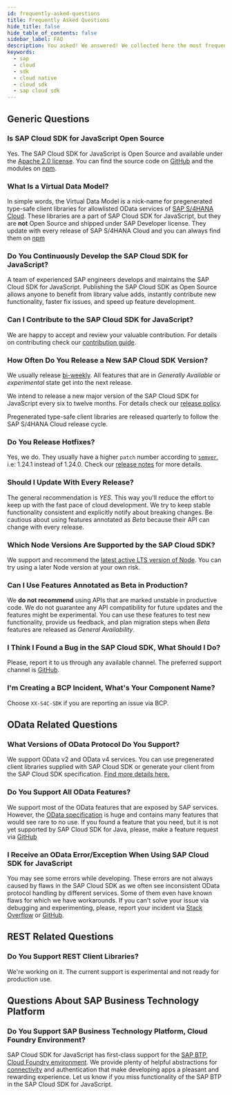 ```yaml
---
id: frequently-asked-questions
title: Frequently Asked Questions
hide_title: false
hide_table_of_contents: false
sidebar_label: FAQ
description: You asked! We answered! We collected here the most frequent question about SAP Cloud SDK for JavaScript.
keywords:
  - sap
  - cloud
  - sdk
  - cloud native
  - cloud sdk
  - sap cloud sdk
---
```



<BuildBadge /> <LicenseBadge />

## Generic Questions

### Is SAP Cloud SDK for JavaScript Open Source

Yes.
The SAP Cloud SDK for JavaScript is Open Source and available under the [Apache 2.0 license](https://www.apache.org/licenses/LICENSE-2.0).
You can find the source code on [GitHub](https://github.com/SAP/cloud-sdk-js) and the modules on [npm](https://www.npmjs.com/search?q=%40sap-cloud-sdk).

### What Is a Virtual Data Model?

In simple words, the Virtual Data Model is a nick-name for pregenerated type-safe client libraries for allowlisted OData services of [SAP S/4HANA Cloud](https://www.sap.com/germany/products/s4hana-erp.html).
These libraries are a part of SAP Cloud SDK for JavaScript, but they are **not** Open Source and shipped under SAP Developer license.
They update with every release of SAP S/4HANA Cloud and you can always find them on [npm](https://www.npmjs.com/search?q=%40sap%2Fcloud-sdk-vdm-*)

### Do You Continuously Develop the SAP Cloud SDK for JavaScript?

A team of experienced SAP engineers develops and maintains the SAP Cloud SDK for JavaScript.
Publishing the SAP Cloud SDK as Open Source allows anyone to benefit from library value adds, instantly contribute new functionality, faster fix issues, and speed up feature development.

### Can I Contribute to the SAP Cloud SDK for JavaScript?

We are happy to accept and review your valuable contribution.
For details on contributing check our [contribution guide](https://github.com/SAP/cloud-sdk/blob/main/CONTRIBUTING.md).

### How Often Do You Release a New SAP Cloud SDK Version?

We usually release [bi-weekly](https://github.com/SAP/cloud-sdk-js/releases).
All features that are in _Generally Available_ or _experimental_ state get into the next release.

We intend to release a new major version of the SAP Cloud SDK for JavaScript every six to twelve months.
For details check our [release policy](release-policy.mdx).

Pregenerated type-safe client libraries are released quarterly to follow the SAP S/4HANA Cloud release cycle.

### Do You Release Hotfixes?

Yes, we do.
They usually have a higher `patch` number according to [`semver`](https://semver.org/), i.e: 1.24.1 instead of 1.24.0.
Check our [release notes](https://github.com/SAP/cloud-sdk-js/releases) for more details.

### Should I Update With Every Release?

The general recommendation is _YES_.
This way you'll reduce the effort to keep up with the fast pace of cloud development.
We try to keep stable functionality consistent and explicitly notify about breaking changes.
Be cautious about using features annotated as _Beta_ because their API can change with every release.

### Which Node Versions Are Supported by the SAP Cloud SDK?

We support and recommend the [latest active LTS version of Node](https://nodejs.org/en/about/releases/).
You can try using a later Node version at your own risk.

### Can I Use Features Annotated as Beta in Production?

We **do not recommend** using APIs that are marked unstable in productive code.
We do not guarantee any API compatibility for future updates and the features might be experimental.
You can use these features to test new functionality, provide us feedback, and plan migration steps when _Beta_ features are released as _General Availability_.

### I Think I Found a Bug in the SAP Cloud SDK, What Should I Do?

Please, report it to us through any available channel.
The preferred support channel is [GitHub](https://github.com/SAP/cloud-sdk-js/issues/new/choose).

### I'm Creating a BCP Incident, What's Your Component Name?

Choose `XX-S4C-SDK` if you are reporting an issue via BCP.

## OData Related Questions

### What Versions of OData Protocol Do You Support?

We support OData v2 and OData v4 services.
You can use pregenerated client libraries supplied with SAP Cloud SDK or generate your client from the SAP Cloud SDK specification.
[Find more details here.](features/odata/overview)

### Do You Support All OData Features?

We support most of the OData features that are exposed by SAP services.
However, the [OData specification](https://www.odata.org/documentation/) is huge and contains many features that would see rare to no use.
If you found a feature that you need, but it is not yet supported by SAP Cloud SDK for Java, please, make a feature request via [GitHub](https://github.com/SAP/cloud-sdk-js/issues/new/choose)

### I Receive an OData Error/Exception When Using SAP Cloud SDK for JavaScript

You may see some errors while developing.
These errors are not always caused by flaws in the SAP Cloud SDK as we often see inconsistent OData protocol handling by different services.
Some of them even have known flaws for which we have workarounds.
If you can't solve your issue via debugging and experimenting, please, report your incident via [Stack Overflow](https://stackoverflow.com/questions/tagged/sap-cloud-sdk) or [GitHub](https://github.com/SAP/cloud-sdk-js/issues/new/choose).

## REST Related Questions

### Do You Support REST Client Libraries?

We're working on it.
The current support is experimental and not ready for production use.

## Questions About SAP Business Technology Platform

### Do You Support SAP Business Technology Platform, Cloud Foundry Environment?

SAP Cloud SDK for JavaScript has first-class support for the [SAP BTP, Cloud Foundry environment](https://www.sap.com/products/cloud-platform.html).
We provide plenty of helpful abstractions for [connectivity](features/connectivity/destination) and authentication that make developing apps a pleasant and rewarding experience.
Let us know if you miss functionality of the SAP BTP in the SAP Cloud SDK for JavaScript.

